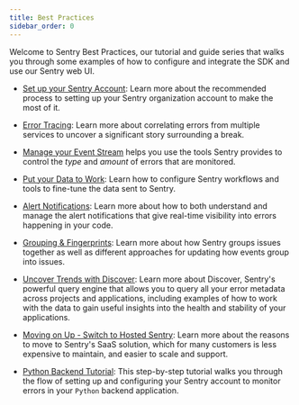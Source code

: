 ```yaml
---
title: Best Practices
sidebar_order: 0
---
```

Welcome to Sentry Best Practices, our tutorial and guide series that walks you through some examples of how to configure and integrate the SDK and use our Sentry web UI.

* [Set up your Sentry Account](/guides/getting-started/): Learn more about the recommended process to setting up your Sentry organization account to make the most of it.

* [Error Tracing](/guides/error-tracing/): Learn more about correlating errors from multiple services to uncover a significant story surrounding a break. 

* [Manage your Event Stream](/accounts/quotas/manage-event-stream-guide/) helps you use the tools Sentry provides to control the _type_ and _amount_ of errors that are monitored.

* [Put your Data to Work](/guides/enrich-data/): Learn how to configure Sentry workflows and tools to fine-tune the data sent to Sentry.

* [Alert Notifications](/guides/alert-notifications/): Learn more about how to both understand and manage the alert notifications that give real-time visibility into errors happening in your code.

* [Grouping & Fingerprints](/guides/grouping-and-fingerprints/): Learn more about how Sentry groups issues together as well as different approaches for updating how events group into issues.

* [Uncover Trends with Discover](/guides/discover/): Learn more about Discover, Sentry's powerful query engine that allows you to query all your error metadata across projects and applications, including examples of how to work with the data to gain useful insights into the health and stability of your applications.

* [Moving on Up - Switch to Hosted Sentry](/guides/migration/): Learn more about the reasons to move to Sentry's SaaS solution, which for many customers is less expensive to maintain, and easier to scale and support.

* [Python Backend Tutorial](/guides/backend): This step-by-step tutorial walks you through the flow of setting up and configuring your Sentry account to monitor errors in your `Python` backend application. 
